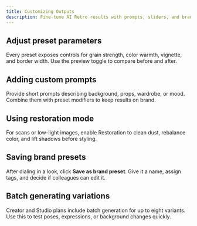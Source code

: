 ```yaml
---
title: Customizing Outputs
description: Fine-tune AI Retro results with prompts, sliders, and brand presets.
---
```


## Adjust preset parameters

Every preset exposes controls for grain strength, color warmth, vignette, and border width. Use the preview toggle to compare before and after.

## Adding custom prompts

Provide short prompts describing background, props, wardrobe, or mood. Combine them with preset modifiers to keep results on brand.

## Using restoration mode

For scans or low-light images, enable Restoration to clean dust, rebalance color, and lift shadows before styling.

## Saving brand presets

After dialing in a look, click **Save as brand preset**. Give it a name, assign tags, and decide if colleagues can edit it.

## Batch generating variations

Creator and Studio plans include batch generation for up to eight variants. Use this to test poses, expressions, or background changes quickly.

